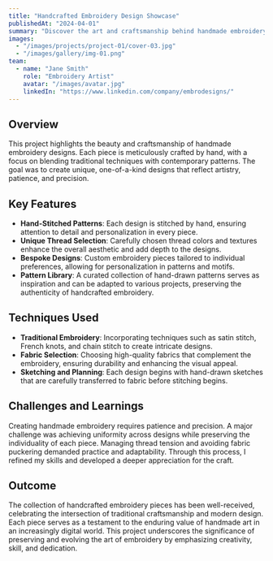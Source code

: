 ```yaml
---
title: "Handcrafted Embroidery Design Showcase"
publishedAt: "2024-04-01"
summary: "Discover the art and craftsmanship behind handmade embroidery designs, celebrating the intricacies of threadwork and creative expression."
images:
  - "/images/projects/project-01/cover-03.jpg"
  - "/images/gallery/img-01.png"
team:
  - name: "Jane Smith"
    role: "Embroidery Artist"
    avatar: "/images/avatar.jpg"
    linkedIn: "https://www.linkedin.com/company/embrodesigns/"
---
```


## Overview

This project highlights the beauty and craftsmanship of handmade embroidery designs. Each piece is meticulously crafted by hand, with a focus on blending traditional techniques with contemporary patterns. The goal was to create unique, one-of-a-kind designs that reflect artistry, patience, and precision.

## Key Features

- **Hand-Stitched Patterns**: Each design is stitched by hand, ensuring attention to detail and personalization in every piece.
- **Unique Thread Selection**: Carefully chosen thread colors and textures enhance the overall aesthetic and add depth to the designs.
- **Bespoke Designs**: Custom embroidery pieces tailored to individual preferences, allowing for personalization in patterns and motifs.
- **Pattern Library**: A curated collection of hand-drawn patterns serves as inspiration and can be adapted to various projects, preserving the authenticity of handcrafted embroidery.

## Techniques Used

- **Traditional Embroidery**: Incorporating techniques such as satin stitch, French knots, and chain stitch to create intricate designs.
- **Fabric Selection**: Choosing high-quality fabrics that complement the embroidery, ensuring durability and enhancing the visual appeal.
- **Sketching and Planning**: Each design begins with hand-drawn sketches that are carefully transferred to fabric before stitching begins.

## Challenges and Learnings

Creating handmade embroidery requires patience and precision. A major challenge was achieving uniformity across designs while preserving the individuality of each piece. Managing thread tension and avoiding fabric puckering demanded practice and adaptability. Through this process, I refined my skills and developed a deeper appreciation for the craft.

## Outcome

The collection of handcrafted embroidery pieces has been well-received, celebrating the intersection of traditional craftsmanship and modern design. Each piece serves as a testament to the enduring value of handmade art in an increasingly digital world. This project underscores the significance of preserving and evolving the art of embroidery by emphasizing creativity, skill, and dedication.

